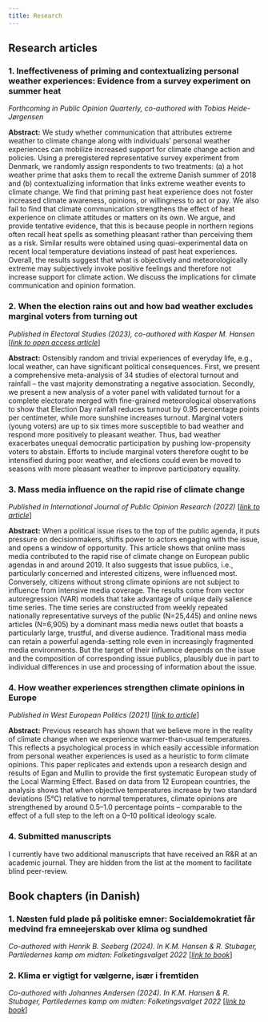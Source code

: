 ```yaml
---
title: Research
---
```


## Research articles

### __1. Ineffectiveness of priming and contextualizing personal weather experiences: Evidence from a survey experiment on summer heat__

*Forthcoming in Public Opinion Quarterly, co-authored with Tobias Heide-Jørgensen*

**Abstract:** We study whether communication that attributes extreme weather to climate change along with individuals’ personal weather experiences can mobilize increased support for climate change action and policies. Using a preregistered representative survey experiment from Denmark, we randomly assign respondents to two treatments: (a) a hot weather prime that asks them to recall the extreme Danish summer of 2018 and (b) contextualizing information that links extreme weather events to climate change. We find that priming past heat experience does not foster increased climate awareness, opinions, or willingness to act or pay. We also fail to find that climate communication strengthens the effect of heat experience on climate attitudes or matters on its own. We argue, and provide tentative evidence, that this is because people in northern regions often recall heat spells as something pleasant rather than perceiving them as a risk. Similar results were obtained using quasi-experimental data on recent local temperature deviations instead of past heat experiences. Overall, the results suggest that what is objectively and meteorologically extreme may subjectively invoke positive feelings and therefore not increase support for climate action. We discuss the implications for climate communication and opinion formation.

### __2. When the election rains out and how bad weather excludes marginal voters from turning out__

*Published in Electoral Studies (2023), co-authored with Kasper M. Hansen* [_[link to open access article](https://sciencedirect.com/science/article/pii/S0261379422001299)_]

**Abstract:** Ostensibly random and trivial experiences of everyday life, e.g., local weather, can have significant political consequences. First, we present a comprehensive meta-analysis of 34 studies of electoral turnout and rainfall – the vast majority demonstrating a negative association. Secondly, we present a new analysis of a voter panel with validated turnout for a complete electorate merged with fine-grained meteorological observations to show that Election Day rainfall reduces turnout by 0.95 percentage points per centimeter, while more sunshine increases turnout. Marginal voters (young voters) are up to six times more susceptible to bad weather and respond more positively to pleasant weather. Thus, bad weather exacerbates unequal democratic participation by pushing low-propensity voters to abstain. Efforts to include marginal voters therefore ought to be intensified during poor weather, and elections could even be moved to seasons with more pleasant weather to improve participatory equality.

### __3. Mass media influence on the rapid rise of climate change__

*Published in International Journal of Public Opinion Research (2022)* [_[link to article](https://doi.org/10.1080/01402382.2020.1792731)_]

**Abstract:** When a political issue rises to the top of the public agenda, it puts pressure on decisionmakers, shifts power to actors engaging with the issue, and opens a window of opportunity. This article shows that online mass media contributed to the rapid rise of climate change on European public agendas in and around 2019. It also suggests that issue publics, i.e., particularly concerned and interested citizens, were influenced most. Conversely, citizens without strong climate opinions are not subject to influence from intensive media coverage. The results come from vector autoregression (VAR) models that take advantage of unique daily salience time series. The time series are constructed from weekly repeated nationally representative surveys of the public (N=25,445) and online news articles (N=6,905) by a dominant mass media news outlet that boasts a particularly large, trustful, and diverse audience. Traditional mass media can retain a powerful agenda-setting role even in increasingly fragmented media environments. But the target of their influence depends on the issue and the composition of corresponding issue publics, plausibly due in part to individual differences in use and processing of information about the issue.

### __4. How weather experiences strengthen climate opinions in Europe__

*Published in West European Politics (2021)* [_[link to article](https://doi.org/10.1093/ijpor/edac009)_]

**Abstract:** Previous research has shown that we believe more in the reality of climate change when we experience warmer-than-usual temperatures. This reflects a psychological process in which easily accessible information from personal weather experiences is used as a heuristic to form climate opinions. This paper replicates and extends upon a research design and results of Egan and Mullin to provide the first systematic European study of the Local Warming Effect. Based on data from 12 European countries, the analysis shows that when objective temperatures increase by two standard deviations (5°C) relative to normal temperatures, climate opinions are strengthened by around 0.5–1.0 percentage points – comparable to the effect of a full step to the left on a 0–10 political ideology scale.

### __4. Submitted manuscripts__

I currently have two additional manuscripts that have received an R&R at an academic journal. They are hidden from the list at the moment to facilitate blind peer-review.

## Book chapters (in Danish)

### __1. Næsten fuld plade på politiske emner: Socialdemokratiet får medvind fra emneejerskab over klima og sundhed__

*Co-authored with Henrik B. Seeberg (2024). In K.M. Hansen & R. Stubager, Partiledernes kamp om midten: Folketingsvalget 2022* [_[link to book](https://djoefforlag.dk/products/partiledernes-kamp-om-midten)_]

### __2. Klima er vigtigt for vælgerne, især i fremtiden__ 

*Co-authored with Johannes Andersen (2024). In K.M. Hansen & R. Stubager, Partiledernes kamp om midten: Folketingsvalget 2022* [_[link to book](https://djoefforlag.dk/products/partiledernes-kamp-om-midten)_]

